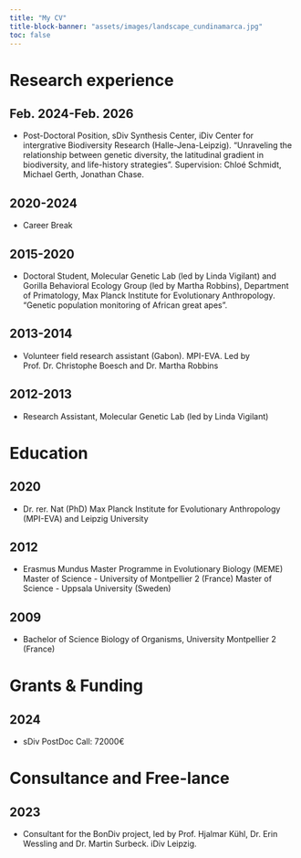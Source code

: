```yaml
---
title: "My CV"
title-block-banner: "assets/images/landscape_cundinamarca.jpg"
toc: false
---
```


```{=html}
<style>
#title-block-header {
  margin-block-end: 1rem;
  position: relative;
  margin-top: 3px;
  height: 280px;
}

.quarto-title-banner {
  margin-block-end: 1rem;
  position: relative;
  margin-top: -30px;
  height: 150%;
}
</style>
```
# **Research experience**

## **Feb. 2024-Feb. 2026**

-   Post-Doctoral Position, sDiv Synthesis Center, iDiv Center for intergrative Biodiversity Research (Halle-Jena-Leipzig). "Unraveling the relationship between genetic diversity, the latitudinal gradient in biodiversity, and life-history strategies". Supervision: Chloé Schmidt, Michael Gerth, Jonathan Chase.

## 2020-2024

-   Career Break

## **2015-2020**

-   Doctoral Student, Molecular Genetic Lab (led by Linda Vigilant) and Gorilla Behavioral Ecology Group (led by Martha Robbins), Department of Primatology, Max Planck Institute for Evolutionary Anthropology. "Genetic population monitoring of African great apes".

## 2013-2014

-   Volunteer field research assistant (Gabon). MPI-EVA. Led by Prof. Dr. Christophe Boesch and Dr. Martha Robbins

## 2012-2013

-   Research Assistant, Molecular Genetic Lab (led by Linda Vigilant)

# Education

## 2020

-   Dr. rer. Nat (PhD) Max Planck Institute for Evolutionary Anthropology (MPI-EVA) and Leipzig University

## 2012

-   Erasmus Mundus Master Programme in Evolutionary Biology (MEME) Master of Science - University of Montpellier 2 (France) Master of Science - Uppsala University (Sweden)

## 2009

-   Bachelor of Science Biology of Organisms, University Montpellier 2 (France)

# Grants & Funding

## 2024

-   sDiv PostDoc Call: 72000€

# Consultance and Free-lance

## 2023

-   Consultant for the BonDiv project, led by Prof. Hjalmar Kühl, Dr. Erin Wessling and Dr. Martin Surbeck. iDiv Leipzig.
